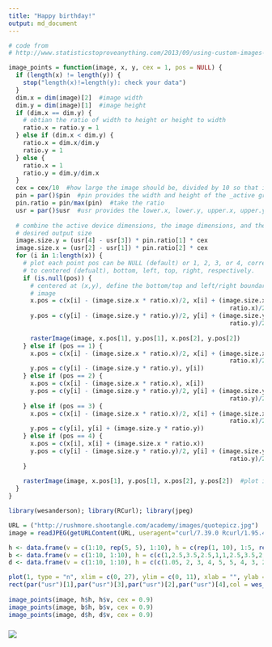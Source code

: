 ```yaml
---
title: "Happy birthday!"
output: md_document
---
```



```r
# code from
# http://www.statisticstoproveanything.com/2013/09/using-custom-images-as-pch-values-in-r.html

image_points = function(image, x, y, cex = 1, pos = NULL) {
  if (length(x) != length(y)) {
    stop("length(x)!=length(y): check your data")
  }
  dim.x = dim(image)[2]  #image width
  dim.y = dim(image)[1]  #image height
  if (dim.x == dim.y) {
    # obtian the ratio of width to height or height to width
    ratio.x = ratio.y = 1
  } else if (dim.x < dim.y) {
    ratio.x = dim.x/dim.y
    ratio.y = 1
  } else {
    ratio.x = 1
    ratio.y = dim.y/dim.x
  }
  cex = cex/10  #how large the image should be, divided by 10 so that it matches more closely to plotting points
  pin = par()$pin  #pin provides the width and height of the _active graphic device_
  pin.ratio = pin/max(pin)  #take the ratio
  usr = par()$usr  #usr provides the lower.x, lower.y, upper.x, upper.y values of the plotable region
  
  # combine the active device dimensions, the image dimensions, and the
  # desired output size
  image.size.y = (usr[4] - usr[3]) * pin.ratio[1] * cex
  image.size.x = (usr[2] - usr[1]) * pin.ratio[2] * cex
  for (i in 1:length(x)) {
    # plot each point pos can be NULL (default) or 1, 2, 3, or 4, corresponding
    # to centered (defualt), bottom, left, top, right, respectively.
    if (is.null(pos)) {
      # centered at (x,y), define the bottom/top and left/right boundaries of the
      # image
      x.pos = c(x[i] - (image.size.x * ratio.x)/2, x[i] + (image.size.x * 
                                                             ratio.x)/2)
      y.pos = c(y[i] - (image.size.y * ratio.y)/2, y[i] + (image.size.y * 
                                                             ratio.y)/2)
      
      rasterImage(image, x.pos[1], y.pos[1], x.pos[2], y.pos[2])
    } else if (pos == 1) {
      x.pos = c(x[i] - (image.size.x * ratio.x)/2, x[i] + (image.size.x * 
                                                             ratio.x)/2)
      y.pos = c(y[i] - (image.size.y * ratio.y), y[i])
    } else if (pos == 2) {
      x.pos = c(x[i] - (image.size.x * ratio.x), x[i])
      y.pos = c(y[i] - (image.size.y * ratio.y)/2, y[i] + (image.size.y * 
                                                             ratio.y)/2)
    } else if (pos == 3) {
      x.pos = c(x[i] - (image.size.x * ratio.x)/2, x[i] + (image.size.x * 
                                                             ratio.x)/2)
      y.pos = c(y[i], y[i] + (image.size.y * ratio.y))
    } else if (pos == 4) {
      x.pos = c(x[i], x[i] + (image.size.x * ratio.x))
      y.pos = c(y[i] - (image.size.y * ratio.y)/2, y[i] + (image.size.y * 
                                                             ratio.y)/2)
    }
    
    rasterImage(image, x.pos[1], y.pos[1], x.pos[2], y.pos[2])  #plot image
  }
}
```


```r
library(wesanderson); library(RCurl); library(jpeg)

URL = ("http://rushmore.shootangle.com/academy/images/quotepicz.jpg")
image = readJPEG(getURLContent(URL, useragent="curl/7.39.0 Rcurl/1.95.4.5"))  #gets the content of the URL

h <- data.frame(v = c(1:10, rep(5, 5), 1:10), h = c(rep(1, 10), 1:5, rep(5,10)))
b <- data.frame(v = c(1:10, 1:10), h = c(c(1,2.5,3.5,2.5,1,1,2.5,3.5,2,1)+10.5, rep(10.5,10)))
d <- data.frame(v = c(1:10, 1:10), h = c(c(1.05, 2, 3, 4, 5, 5, 4, 3, 2, 1.05)+20, rep(20,10)))

plot(1, type = "n", xlim = c(0, 27), ylim = c(0, 11), xlab = "", ylab = "", axes = F)
rect(par("usr")[1],par("usr")[3],par("usr")[2],par("usr")[4],col = wes_palette("Zissou"))
  
image_points(image, h$h, h$v, cex = 0.9)
image_points(image, b$h, b$v, cex = 0.9)
image_points(image, d$h, d$v, cex = 0.9)
```

### 

![](bday.jpg)
